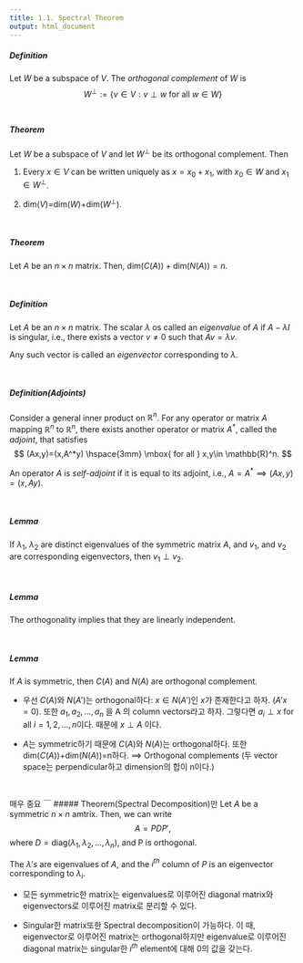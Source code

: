 ```yaml
---
title: 1.1. Spectral Theorem
output: html_document
---
```


##### Definition
Let $W$ be a subspace of $V$. The *orthogonal complement* of $W$ is 
$$
W^\perp:=\{ v \in V: v\perp w \mbox{ for all } w \in W\} 
$$
&nbsp;&nbsp;

##### Theorem 
Let $W$ be a subspace of $V$ and let $W^\perp$ be its orthogonal complement. Then

1. Every $x\in V$ can be written uniquely as $x=x_0+x_1$, with $x_0\in W$ and $x_1\in W^\perp$.

2. dim$(V)$=dim$(W)$+dim$(W^\perp)$.

&nbsp;&nbsp;

##### Theorem 
Let $A$ be an $n\times n$ matrix. Then, $\text{dim}(C(A))+\text{dim}(N(A))=n.$

&nbsp;&nbsp;

##### Definition 
Let $A$ be an $n\times n$ matrix. The scalar $\lambda$ os called an *eigenvalue* of $A$ if $A-\lambda I$ is singular, i.e., there exists a vector $v\ne 0$ such that $Av=\lambda v$.

Any such vector is called an *eigenvector* corresponding to $\lambda$.

&nbsp;&nbsp;

##### Definition(Adjoints)
Consider a general inner product on $\mathbb{R}^n$. For any operator or matrix $A$ mapping $\mathbb{R}^n$ to $\mathbb{R}^n$, there exists another operator or matrix $A^*$, called the *adjoint*, that satisfies
$$
(Ax,y)=(x,A^*y) \hspace{3mm} \mbox{ for all } x,y\in \mathbb{R}^n.
$$

An operator $A$ is *self-adjoint* if it is equal to its adjoint, i.e., $A=A^*\implies (Ax,y)=(x,Ay)$.

&nbsp;&nbsp;

##### Lemma 
If $\lambda_1$, $\lambda_2$ are distinct eigenvalues of the symmetric matrix $A$, and $v_1$, and $v_2$ are corresponding eigenvectors, then $v_1 \perp v_2$. 

&nbsp;&nbsp;

##### Lemma 
The orthogonality implies that they are linearly independent.

&nbsp;&nbsp;

##### Lemma 
If $A$ is symmetric, then $C(A)$ and $N(A)$ are orthogonal complement.

  * 우선 $C(A)$와 $N(A')$는 orthogonal하다: $x\in N(A')$인 $x$가 존재한다고 하자. ($A'x=0$). 또한 $a_1,a_2,\ldots,a_n$ 을 A 의 column vectors라고 하자. 그렇다면 $a_i \perp x$ for all $i=1,2,\ldots,n$이다. 때문에 $x\perp A$ 이다.
  
  * $A$는 symmetric하기 때문에 $C(A)$와 $N(A)$는 orthogonal하다. 또한 dim$(C(A))$+dim$(N(A))$=n하다. $\implies$ Orthogonal complements (두 vector space는 perpendicular하고 dimension의 합이 n이다.)
  
&nbsp;&nbsp;


매우 중요
￣
##### Theorem(Spectral Decomposition)만
Let $A$ be a symmetric $n\times n$ amtrix. Then, we can write
$$
A=PDP',
$$
where $D=\text{diag}(\lambda_1,\lambda_2,\ldots,\lambda_n)$, and P is orthogonal.

The $\lambda's$ are eigenvalues of $A$, and the $i^{th}$ column of $P$ is an eigenvector corresponding to $\lambda_i$.

  * 모든 symmetric한 matrix는 eigenvalues로 이루어진 diagonal matrix와 eigenvectors로 이루어진 matrix로 분리할 수 있다. 
  
  * Singular한 matrix또한 Spectral decomposition이 가능하다. 이 때, eigenvector로 이루어진 matrix는 orthogonal하지만 eigenvalue로 이루어진 diagonal matrix는 singular한 $i^{th}$ element에 대해 $0$의 값을 갖는다. 

